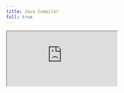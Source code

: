 ```yaml
---
title: Java Compiler
full: true
---
```


<iframe
  src="https://www.programiz.com/java-programming/online-compiler/"
  style={{
    width: '100%',
    height: '100%',
    border: 0,
    overflow: 'hidden',
    background: 'rgb(21, 21, 21)'
  }}
/>